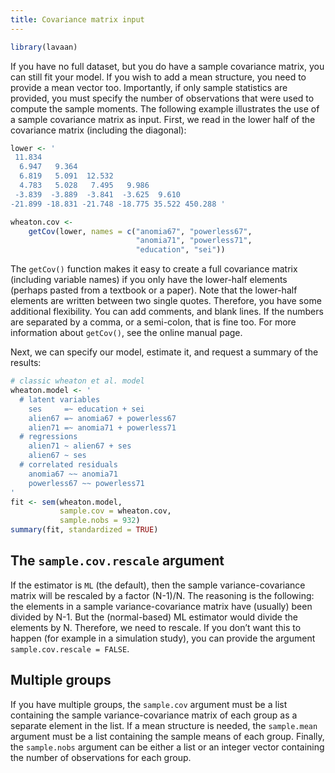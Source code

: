 ```yaml
---
title: Covariance matrix input
---
```


```r
library(lavaan)
```

If you have no full dataset, but you do have a sample covariance matrix, you can still fit your model. If you wish to add a mean structure, you need to provide a mean vector too. Importantly, if only sample statistics are provided, you must specify the number of observations that were used to compute the sample moments. The following example illustrates the use of a sample covariance matrix as input. First, we read in the lower half of the covariance matrix (including the diagonal):

```r
lower <- '
 11.834
  6.947   9.364
  6.819   5.091  12.532
  4.783   5.028   7.495   9.986
 -3.839  -3.889  -3.841  -3.625  9.610
-21.899 -18.831 -21.748 -18.775 35.522 450.288 '

wheaton.cov <- 
    getCov(lower, names = c("anomia67", "powerless67", 
                            "anomia71", "powerless71",
                            "education", "sei"))
```

The `getCov()` function makes it easy to create a full covariance matrix (including variable names) if you only have the lower-half elements (perhaps pasted from a textbook or a paper). Note that the lower-half elements are written between two single quotes. Therefore, you have some additional flexibility. You can add comments, and blank lines. If the numbers are separated by a comma, or a semi-colon, that is fine too. For more information about `getCov()`, see the online manual page.

Next, we can specify our model, estimate it, and request a summary of the results:

```r
# classic wheaton et al. model
wheaton.model <- '
  # latent variables
    ses     =~ education + sei
    alien67 =~ anomia67 + powerless67
    alien71 =~ anomia71 + powerless71
  # regressions
    alien71 ~ alien67 + ses
    alien67 ~ ses
  # correlated residuals
    anomia67 ~~ anomia71
    powerless67 ~~ powerless71
'
fit <- sem(wheaton.model, 
           sample.cov = wheaton.cov, 
           sample.nobs = 932)
summary(fit, standardized = TRUE)
```

## The `sample.cov.rescale` argument

If the estimator is `ML` (the default), then the sample variance-covariance matrix will be rescaled by a factor (N-1)/N. The reasoning is the following: the elements in a sample variance-covariance matrix have (usually) been divided by N-1. But the (normal-based) ML estimator would divide the elements by N. Therefore, we need to rescale. If you don't want this to happen (for example in a simulation study), you can provide the argument `sample.cov.rescale = FALSE`.

## Multiple groups

If you have multiple groups, the `sample.cov` argument must be a list containing the sample variance-covariance matrix of each group as a separate element in the list. If a mean structure is needed, the `sample.mean` argument must be a list containing the sample means of each group. Finally, the `sample.nobs` argument can be either a list or an integer vector containing the number of observations for each group.
